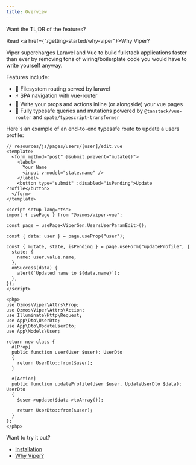 ```yaml
---
title: Overview
---
```



<Aside>
Want the TL;DR of the features?

Read <a href={"/getting-started/why-viper"}>Why Viper?</a>

</Aside>

Viper supercharges Laravel and Vue to build fullstack applications faster than ever by removing tons of wiring/boilerplate code you would have to write yourself anyway.

Features include:

- 📂 Filesystem routing served by laravel
- ⚡️ SPA navigation with vue-router
- 🤝 Write your props and actions inline (or alongside) your vue pages
- 🔗 Fully typesafe queries and mutations powered by `@tanstack/vue-router` and `spate/typescript-transformer`

Here's an example of an end-to-end typesafe route to update a users profile:

```vue
// resources/js/pages/users/[user]/edit.vue
<template>
  <form method="post" @submit.prevent="mutate()">
    <label>
      Your Name
      <input v-model="state.name" />
    </label>
    <button type="submit" :disabled="isPending">Update Profile</button>
  </form>
</template>

<script setup lang="ts">
import { usePage } from "@ozmos/viper-vue";

const page = usePage<ViperGen.UsersUserParamEdit>();

const { data: user } = page.useProp("user");

const { mutate, state, isPending } = page.useForm("updateProfile", {
  state: {
    name: user.value.name,
  },
  onSuccess(data) {
    alert(`Updated name to ${data.name}`);
  },
});
</script>

<php>
use Ozmos\Viper\Attrs\Prop;
use Ozmos\Viper\Attrs\Action;
use Illuminate\Http\Request;
use App\Dto\UserDto;
use App\Dto\UpdateUserDto;
use App\Models\User;

return new class {
  #[Prop]
  public function user(User $user): UserDto
  {
    return UserDto::from($user);
  }

  #[Action]
  public function updateProfile(User $user, UpdateUserDto $data): UserDto
  {
    $user->update($data->toArray());

    return UserDto::from($user);
  }
};
</php>
```

Want to try it out?

- [Installation](./installation)
- [Why Viper?](./why-viper)
